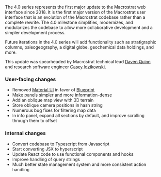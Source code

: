 
<Version spec="4.0.0" date="Unreleased" />

The 4.0 series represents the first major update to the Macrostrat web interface
since 2018. It is the first major version of the Macrostrat user interface that
is an evolution of the Macrostrat codebase rather than a complete rewrite.
The 4.0 milestone simplifies, modernizes, and modularizes the codebase
to allow more collaborative development and a simpler development process.

Future iterations in the 4.0 series will add functionality such as
stratigraphic columns, paleogeography, a digital globe, geochemical data
holdings, and more.

This update was spearheaded by Macrostrat technical lead [Daven Quinn](https://davenquinn.com)
and research software engineer [Casey Idzikowski](https://caseyidzikowski.com).

### User-facing changes

- Removed [Material UI](https://material-ui.com/) in favor of [Blueprint](https://blueprintjs.com/)
- Make panels simpler and more information-dense
- Add an oblique map view with 3D terrain
- Store oblique camera positions in hash string
- Numerous bug fixes for filtering map data
- In info panel, expand all sections by default, and improve scrolling through them
  to offset

### Internal changes

- Convert codebase to Typescript from Javascript
- Start converting JSX to hyperscript
- Update React code to use functional components and hooks
- Improve handling of query strings
- Much better state management system and more consistent action handling
